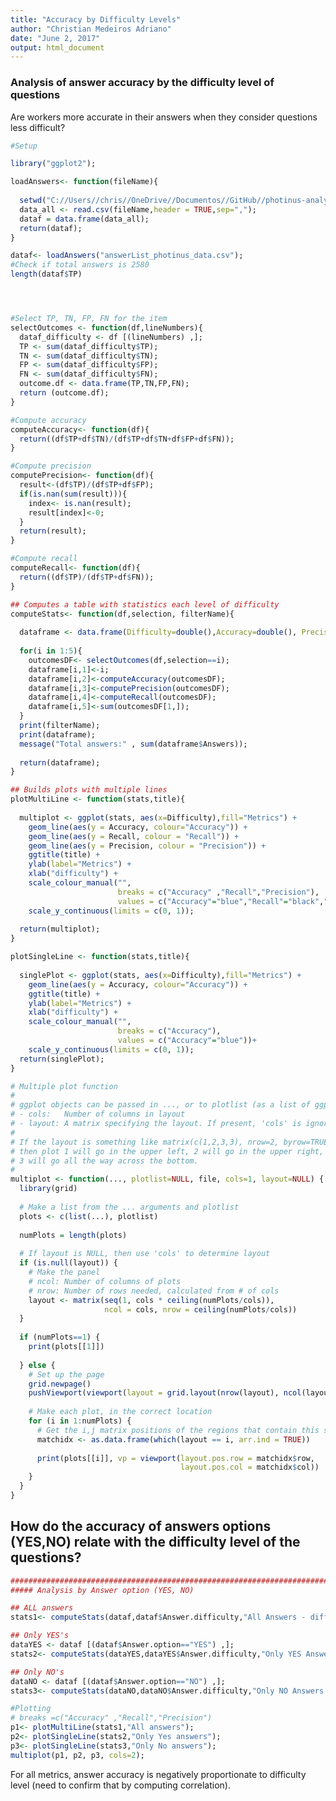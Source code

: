```yaml
---
title: "Accuracy by Difficulty Levels"
author: "Christian Medeiros Adriano"
date: "June 2, 2017"
output: html_document
---
```


### Analysis of answer accuracy by the difficulty level of questions
<p>Are workers more accurate in their answers when they consider questions less difficult?</p>

```r
#Setup

library("ggplot2");

loadAnswers<- function(fileName){
  
  setwd("C://Users//chris//OneDrive//Documentos//GitHub//photinus-analytics//correlationGraphs//");
  data_all <- read.csv(fileName,header = TRUE,sep=",");
  dataf = data.frame(data_all);
  return(dataf);
}

dataf<- loadAnswers("answerList_photinus_data.csv");
#Check if total answers is 2580
length(dataf$TP)




#Select TP, TN, FP, FN for the item
selectOutcomes <- function(df,lineNumbers){
  dataf_difficulty <- df [(lineNumbers) ,];
  TP <- sum(dataf_difficulty$TP);
  TN <- sum(dataf_difficulty$TN);
  FP <- sum(dataf_difficulty$FP);
  FN <- sum(dataf_difficulty$FN);
  outcome.df <- data.frame(TP,TN,FP,FN);
  return (outcome.df);
}

#Compute accuracy 
computeAccuracy<- function(df){
  return((df$TP+df$TN)/(df$TP+df$TN+df$FP+df$FN));
}

#Compute precision
computePrecision<- function(df){
  result<-(df$TP)/(df$TP+df$FP);
  if(is.nan(sum(result))){
    index<- is.nan(result);
    result[index]<-0;
  }
  return(result);
}

#Compute recall
computeRecall<- function(df){
  return((df$TP)/(df$TP+df$FN));
}

## Computes a table with statistics each level of difficulty
computeStats<- function(df,selection, filterName){
  
  dataframe <- data.frame(Difficulty=double(),Accuracy=double(), Precision=double(), Recall=double(), Answers=double() );
  
  for(i in 1:5){
    outcomesDF<- selectOutcomes(df,selection==i);
    dataframe[i,1]<-i;
    dataframe[i,2]<-computeAccuracy(outcomesDF);
    dataframe[i,3]<-computePrecision(outcomesDF);
    dataframe[i,4]<-computeRecall(outcomesDF);
    dataframe[i,5]<-sum(outcomesDF[1,]);
  }
  print(filterName);
  print(dataframe);
  message("Total answers:" , sum(dataframe$Answers));
  
  return(dataframe);
}

## Builds plots with multiple lines
plotMultiLine <- function(stats,title){
  
  multiplot <- ggplot(stats, aes(x=Difficulty),fill="Metrics") +
    geom_line(aes(y = Accuracy, colour="Accuracy")) + 
    geom_line(aes(y = Recall, colour = "Recall")) +
    geom_line(aes(y = Precision, colour = "Precision")) +
    ggtitle(title) +
    ylab(label="Metrics") + 
    xlab("difficulty") +
    scale_colour_manual("", 
                        breaks = c("Accuracy" ,"Recall","Precision"),
                        values = c("Accuracy"="blue","Recall"="black","Precision"="red"))+
    scale_y_continuous(limits = c(0, 1));
  
  return(multiplot);
}

plotSingleLine <- function(stats,title){
  
  singlePlot <- ggplot(stats, aes(x=Difficulty),fill="Metrics") +
    geom_line(aes(y = Accuracy, colour="Accuracy")) + 
    ggtitle(title) +
    ylab(label="Metrics") + 
    xlab("difficulty") +
    scale_colour_manual("", 
                        breaks = c("Accuracy"),
                        values = c("Accuracy"="blue"))+
    scale_y_continuous(limits = c(0, 1));
  return(singlePlot);
}

# Multiple plot function
#
# ggplot objects can be passed in ..., or to plotlist (as a list of ggplot objects)
# - cols:   Number of columns in layout
# - layout: A matrix specifying the layout. If present, 'cols' is ignored.
#
# If the layout is something like matrix(c(1,2,3,3), nrow=2, byrow=TRUE),
# then plot 1 will go in the upper left, 2 will go in the upper right, and
# 3 will go all the way across the bottom.
#
multiplot <- function(..., plotlist=NULL, file, cols=1, layout=NULL) {
  library(grid)
  
  # Make a list from the ... arguments and plotlist
  plots <- c(list(...), plotlist)
  
  numPlots = length(plots)
  
  # If layout is NULL, then use 'cols' to determine layout
  if (is.null(layout)) {
    # Make the panel
    # ncol: Number of columns of plots
    # nrow: Number of rows needed, calculated from # of cols
    layout <- matrix(seq(1, cols * ceiling(numPlots/cols)),
                     ncol = cols, nrow = ceiling(numPlots/cols))
  }
  
  if (numPlots==1) {
    print(plots[[1]])
    
  } else {
    # Set up the page
    grid.newpage()
    pushViewport(viewport(layout = grid.layout(nrow(layout), ncol(layout))))
    
    # Make each plot, in the correct location
    for (i in 1:numPlots) {
      # Get the i,j matrix positions of the regions that contain this subplot
      matchidx <- as.data.frame(which(layout == i, arr.ind = TRUE))
      
      print(plots[[i]], vp = viewport(layout.pos.row = matchidx$row,
                                      layout.pos.col = matchidx$col))
    }
  }
}

```

## How do the accuracy of answers options (YES,NO) relate with the difficulty level of the questions?

```r
################################################################################
##### Analysis by Answer option (YES, NO)

## ALL answers
stats1<- computeStats(dataf,dataf$Answer.difficulty,"All Answers - difficulty");

## Only YES's
dataYES <- dataf [(dataf$Answer.option=="YES") ,];
stats2<- computeStats(dataYES,dataYES$Answer.difficulty,"Only YES Answers - difficulty");

## Only NO's
dataNO <- dataf [(dataf$Answer.option=="NO") ,];
stats3<- computeStats(dataNO,dataNO$Answer.difficulty,"Only NO Answers - difficulty");

#Plotting
# breaks =c("Accuracy" ,"Recall","Precision")
p1<- plotMultiLine(stats1,"All answers");
p2<- plotSingleLine(stats2,"Only Yes answers");
p3<- plotSingleLine(stats3,"Only No answers");
multiplot(p1, p2, p3, cols=2);
```

For all metrics, answer accuracy is negatively proportionate to difficulty level (need to confirm that by computing correlation).
